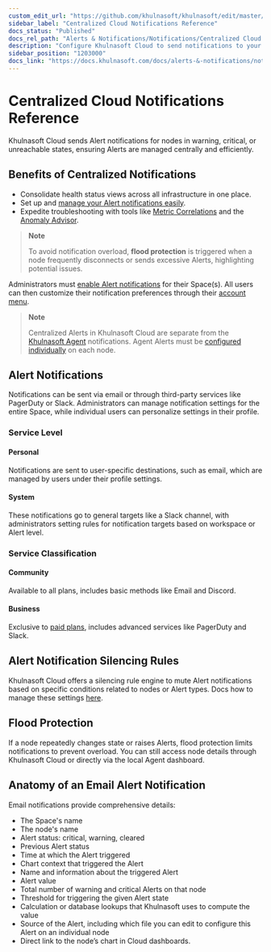 ```yaml
---
custom_edit_url: "https://github.com/khulnasoft/khulnasoft/edit/master/docs/alerts-and-notifications/notifications/centralized-cloud-notifications/centralized-cloud-notifications-reference.md"
sidebar_label: "Centralized Cloud Notifications Reference"
docs_status: "Published"
docs_rel_path: "Alerts & Notifications/Notifications/Centralized Cloud Notifications"
description: "Configure Khulnasoft Cloud to send notifications to your team whenever any node on your infrastructure triggers an alert threshold."
sidebar_position: "1203000"
docs_link: "https://docs.khulnasoft.com/docs/alerts-&-notifications/notifications/centralized-cloud-notifications/centralized-cloud-notifications-reference"
---
```


# Centralized Cloud Notifications Reference

Khulnasoft Cloud sends Alert notifications for nodes in warning, critical, or unreachable states, ensuring Alerts are managed centrally and efficiently.

## Benefits of Centralized Notifications

- Consolidate health status views across all infrastructure in one place.
- Set up and [manage your Alert notifications easily](/docs/alerts-&-notifications/notifications/centralized-cloud-notifications/manage-notification-methods).
- Expedite troubleshooting with tools like [Metric Correlations](/docs/machine-docsing-and-anomaly-detection/metric-correlations) and the [Anomaly Advisor](/docs/dashboards-and-charts/anomaly-advisor-tab).

> **Note**
>
> To avoid notification overload, **flood protection** is triggered when a node frequently disconnects or sends excessive Alerts, highlighting potential issues.

Administrators must [enable Alert notifications](/docs/alerts-&-notifications/notifications/centralized-cloud-notifications/manage-notification-methods#manage-space-notification-settings) for their Space(s). All users can then customize their notification preferences through their [account menu](/docs/alerts-&-notifications/notifications/centralized-cloud-notifications/manage-notification-methods#manage-user-notification-settings).

> **Note**
>
> Centralized Alerts in Khulnasoft Cloud are separate from the [Khulnasoft Agent](/docs/alerts-&-notifications/notifications) notifications. Agent Alerts must be [configured individually](/docs/alerts-&-notifications/alert-configuration-reference) on each node.

## Alert Notifications

Notifications can be sent via email or through third-party services like PagerDuty or Slack. Administrators can manage notification settings for the entire Space, while individual users can personalize settings in their profile.

### Service Level

#### Personal

Notifications are sent to user-specific destinations, such as email, which are managed by users under their profile settings.

#### System

These notifications go to general targets like a Slack channel, with administrators setting rules for notification targets based on workspace or Alert level.

### Service Classification

#### Community

Available to all plans, includes basic methods like Email and Discord.

#### Business

Exclusive to [paid plans](/docs/khulnasoft-cloud/khulnasoft-plans-&-billing), includes advanced services like PagerDuty and Slack.

## Alert Notification Silencing Rules

Khulnasoft Cloud offers a silencing rule engine to mute Alert notifications based on specific conditions related to nodes or Alert types. Docs how to manage these settings [here](/docs/alerts-&-notifications/notifications/centralized-cloud-notifications/manage-alert-notification-silencing-rules).

## Flood Protection

If a node repeatedly changes state or raises Alerts, flood protection limits notifications to prevent overload. You can still access node details through Khulnasoft Cloud or directly via the local Agent dashboard.

## Anatomy of an Email Alert Notification

Email notifications provide comprehensive details:

- The Space's name
- The node's name
- Alert status: critical, warning, cleared
- Previous Alert status
- Time at which the Alert triggered
- Chart context that triggered the Alert
- Name and information about the triggered Alert
- Alert value
- Total number of warning and critical Alerts on that node
- Threshold for triggering the given Alert state
- Calculation or database lookups that Khulnasoft uses to compute the value
- Source of the Alert, including which file you can edit to configure this Alert on an individual node
- Direct link to the node’s chart in Cloud dashboards.
